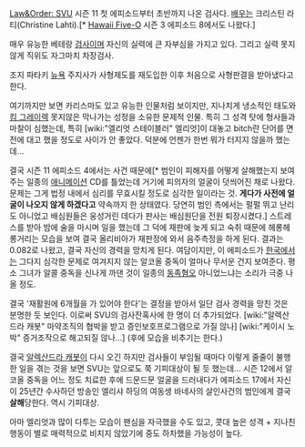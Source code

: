 [[Law&Order: SVU]] 시즌 11 첫 에피소드부터 초반까지 나온 검사다.
[[배우]]는 크리스틴 라티(Christine Lahti).[* [[Hawaii Five-O]] 시즌 3 에피소드 8에서도 나왔다.]

매우 유능한 베테랑 [[검사]]이며 자신의 실력에 큰 자부심을 가지고 있다. 그리고 실력 못지 않게 직위도 자그마치 차장검사.

조지 파타키 [[뉴욕]] 주지사가 사형제도를 재도입한 이후 처음으로 사형판결을 받아냈다고 한다.

여기까지만 보면 카리스마도 있고 유능한 인물처럼 보이지만, 지나치게 냉소적인 태도와 [[킴 그레이렉]] 못지않은 막나가는 성정을 소유한 문제적 인물. 특히 그 성격 탓에 형사들과 마찰이 심했는데, 특히 [wiki:"엘리엇 스테이블러" 엘리엇]이 대놓고 bitch란 단어를 면전에 대고 했을 정도로 사이가 안 좋았다. 덕분에 언젠가 한번 뭐가 터지지 않을까 했는데...


결국 시즌 11 에피소드 4에서는 사건 때문에[* 범인이 피해자를 어떻게 살해했는지 보여주는 일종의 [[애니메이션]] CD를 틀었는데 거기에 피의자의 얼굴이 덧씌어진 채로 나왔다. 문제는 그게 법정 내에서 심리를 무효시킬 정도로 심각한 일이라는 것. '''게다가 사전에 얼굴이 나오지 않게 하겠다고''' 약속까지 한 상태였다. 당연히 범인 측에서는 펄펄 뛰고 난리도 아니었고 배심원들은 웅성거린 데다가 판사는 배심원단을 전원 퇴장시켰다.] 스트레스를 받아 밤에 술을 마시며 일을 했는데 그 덕에 재판에 늦게 되고 숙취 때문에 헤롱헤롱거리는 모습을 보여 결국 올리비아가 재판정에 와서 음주측정을 하게 된다.
결과는 0.082로 나왔고, 결국 자신의 경력을 망치게 된다. 여담이지만, 이 에피소드가 [[한국]]에서는 그다지 심각한 문제로 여겨지지 않는 알코올 중독이 얼마나 무서운 건지 보여준다. 평소 그녀가 알콜 중독을 신나게 까댄 것이 일종의 [[동족혐오]] 아니었느냐는 소리가 극중 나올 정도.

결국 '재활원에 6개월을 가 있어야 한다'는 결정을 받아서 일단 검사 경력을 망친 것은 분명한 듯 보인다. 이로써 SVU의 검사잔혹사에 한 명이 더 추가되었다. [wiki:"알렉산드라 캐봇" 마약조직의 협박을 받고 증인보호프로그램으로 가질 않나] [wiki:"케이시 노박" 증거조작으로 해고되질 않나...] (후에 모습을 비추기는 한다.)

결국 [[알렉산드라 캐봇]]이 다시 오긴 하지만 검사들이 부임될 때마다 이렇게 줄줄이 불행한 일을 겪는 것을 보면 SVU는 앞으로도 쭉 기피대상이 될 듯 했는데... 시즌 12에서 알코올 중독을 어느 정도 치료한 후에 드문드문 얼굴을 드러내다가 에피소드 17에서 자신이 25년간 수사하던 방송인 엘리샤 하딩의 여동생 바네사의 살인사건의 범인에게 결국 '''살해'''당한다. 역시 기피대상.

아마 엘리엇과 많이 다투는 모습이 팬심을 자극했을 수도 있고, 콧대 높은 성격 + 지나친 행동이 별로 매력적으로 비치지 않았기에 중도 하차했을 가능성이 높다. 
